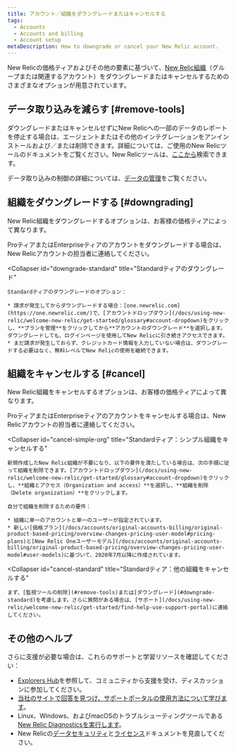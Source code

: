 ```yaml
---
title: アカウント／組織をダウングレードまたはキャンセルする
tags:
  - Accounts
  - Accounts and billing
  - Account setup
metaDescription: How to downgrade or cancel your New Relic account.
---
```


New Relicの価格ティアおよびその他の要素に基づいて、[New Relic組織](/docs/accounts/accounts-billing/new-relic-one-pricing-users/new-relic-account-structure)（グループまたは関連するアカウント）をダウングレードまたはキャンセルするためのさまざまなオプションが用意されています。

## データ取り込みを減らす [#remove-tools]

ダウングレードまたはキャンセルせずにNew Relicへの一部のデータのレポートを停止する場合は、エージェントまたはその他のインテグレーションをアンインストールおよび／または削除できます。詳細については、ご使用のNew Relicツールのドキュメントをご覧ください。New Relicツールは、[ここから](https://newrelic.com/integrations)検索できます。

データ取り込みの制御の詳細については、[データの管理](/docs/telemetry-data-platform/get-data-new-relic/manage-data/manage-your-data)をご覧ください。

## 組織をダウングレードする [#downgrading]

New Relic組織をダウングレードするオプションは、お客様の価格ティアによって異なります。

<CollapserGroup>
  <Collapser
    id="downgrade-pro-enterprise"
    title="ProティアまたはEnterpriseティアのダウングレード"
  >
    ProティアまたはEnterpriseティアのアカウントをダウングレードする場合は、New Relicアカウントの担当者に連絡してください。
  </Collapser>

  <Collapser
    id="downgrade-standard"
    title="Standardティアのダウングレード"
  >
    Standardティアのダウングレードのオプション：

    * 請求が発生してからダウングレードする場合：[one.newrelic.com](https://one.newrelic.com/)で、[アカウントドロップダウン](/docs/using-new-relic/welcome-new-relic/get-started/glossary#account-dropdown)をクリックし、**プランを管理**をクリックしてから**アカウントのダウングレード**を選択します。ダウングレードしても、ログインページを使用してNew Relicに引き続きアクセスできます。
    * まだ請求が発生しておらず、クレジットカード情報を入力していない場合は、ダウングレードする必要はなく、無料レベルでNew Relicの使用を継続できます。
  </Collapser>
</CollapserGroup>

## 組織をキャンセルする [#cancel]

New Relic組織をキャンセルするオプションは、お客様の価格ティアによって異なります。

<CollapserGroup>
  <Collapser
    id="cancel-pro-enterprise"
    title="ProティアまたはEnterpriseティアのキャンセル"
  >
    ProティアまたはEnterpriseティアのアカウントをキャンセルする場合は、New Relicアカウントの担当者に連絡してください。
  </Collapser>

  <Collapser
    id="cancel-simple-org"
    title="Standardティア：シンプル組織をキャンセルする"
  >
    新規作成したNew Relic組織が不要になり、以下の要件を満たしている場合は、次の手順に従って組織を削除できます。[アカウントドロップダウン](/docs/using-new-relic/welcome-new-relic/get-started/glossary#account-dropdown)をクリックし、**組織とアクセス（Organization and access）**を選択し、**組織を削除（Delete organization）**をクリックします。

    自分で組織を削除するための要件：

    * 組織に単一のアカウントと単一のユーザーが指定されています。
    * 新しい[価格プラン](/docs/accounts/original-accounts-billing/original-product-based-pricing/overview-changes-pricing-user-model#pricing-plans)と[New Relic Oneユーザーモデル](/docs/accounts/original-accounts-billing/original-product-based-pricing/overview-changes-pricing-user-model#user-models)に基づいて、2020年7月以降に作成されています。
  </Collapser>

  <Collapser
    id="cancel-standard"
    title="Standardティア：他の組織をキャンセルする"
  >
    まず、[監視ツールの削除](#remove-tools)または[ダウングレード](#downgrade-standard)を考慮します。さらに質問がある場合は、[サポート](/docs/using-new-relic/welcome-new-relic/get-started/find-help-use-support-portal)に連絡してください。
  </Collapser>
</CollapserGroup>

## その他のヘルプ

さらに支援が必要な場合は、これらのサポートと学習リソースを確認してください：

* [Explorers Hub](https://discuss.newrelic.com/)を参照して、コミュニティから支援を受け、ディスカッションに参加してください。
* [当社のサイトで回答を見つけ、サポートポータルの使用方法について学びます](/docs/using-new-relic/welcome-new-relic/get-started/find-help-use-support-portal)。
* Linux、Windows、およびmacOSのトラブルシューティングツールである[New Relic Diagnosticsを実行します](/docs/using-new-relic/cross-product-functions/troubleshooting/new-relic-diagnostics)。
* New Relicの[データセキュリティ](/docs/security)と[ライセンス](/docs/licenses)ドキュメントを見直してください。
